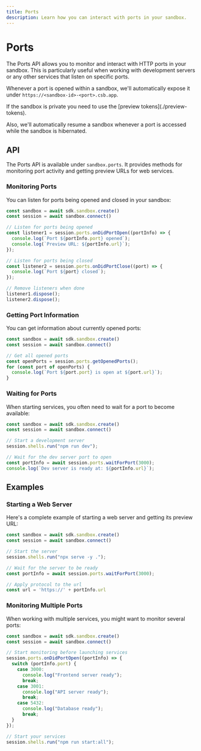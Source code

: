 ```yaml
---
title: Ports
description: Learn how you can interact with ports in your sandbox.
---
```



# Ports

The Ports API allows you to monitor and interact with HTTP ports in your sandbox. This is particularly useful when working with development servers or any other services that listen on specific ports.

Whenever a port is opened within a sandbox, we'll automatically expose it under `https://<sandbox-id>-<port>.csb.app`.

<Callout>
If the sandbox is private you need to use the [preview tokens](./preview-tokens).
</Callout>

Also, we'll automatically resume a sandbox whenever a port is accessed while the sandbox is hibernated.

## API

The Ports API is available under `sandbox.ports`. It provides methods for monitoring port activity and getting preview URLs for web services.

### Monitoring Ports

You can listen for ports being opened and closed in your sandbox:

```ts
const sandbox = await sdk.sandbox.create()
const session = await sandbox.connect()

// Listen for ports being opened
const listener1 = session.ports.onDidPortOpen((portInfo) => {
  console.log(`Port ${portInfo.port} opened`);
  console.log(`Preview URL: ${portInfo.url}`);
});

// Listen for ports being closed
const listener2 = session.ports.onDidPortClose((port) => {
  console.log(`Port ${port} closed`);
});

// Remove listeners when done
listener1.dispose();
listener2.dispose();
```

### Getting Port Information

You can get information about currently opened ports:

```ts
const sandbox = await sdk.sandbox.create()
const session = await sandbox.connect()

// Get all opened ports
const openPorts = session.ports.getOpenedPorts();
for (const port of openPorts) {
  console.log(`Port ${port.port} is open at ${port.url}`);
}
```

### Waiting for Ports

When starting services, you often need to wait for a port to become available:

```ts
const sandbox = await sdk.sandbox.create()
const session = await sandbox.connect()

// Start a development server
session.shells.run("npm run dev");

// Wait for the dev server port to open
const portInfo = await session.ports.waitForPort(3000);
console.log(`Dev server is ready at: ${portInfo.url}`);
```

## Examples

### Starting a Web Server

Here's a complete example of starting a web server and getting its preview URL:

```ts
const sandbox = await sdk.sandbox.create()
const session = await sandbox.connect()

// Start the server
session.shells.run("npx serve -y .");

// Wait for the server to be ready
const portInfo = await session.ports.waitForPort(3000);

// Apply protocol to the url
const url = 'https://' + portInfo.url
```

### Monitoring Multiple Ports

When working with multiple services, you might want to monitor several ports:

```ts
const sandbox = await sdk.sandbox.create()
const session = await sandbox.connect()

// Start monitoring before launching services
session.ports.onDidPortOpen((portInfo) => {
  switch (portInfo.port) {
    case 3000:
      console.log("Frontend server ready");
      break;
    case 3001:
      console.log("API server ready");
      break;
    case 5432:
      console.log("Database ready");
      break;
  }
});

// Start your services
session.shells.run("npm run start:all");
```
